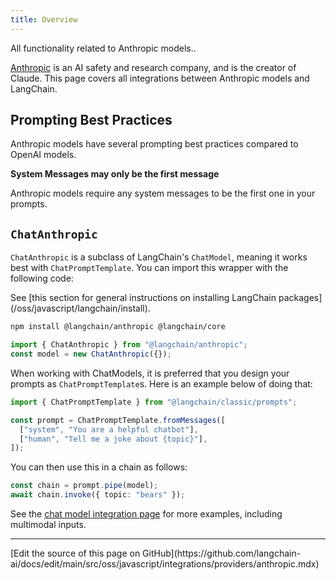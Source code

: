 ```yaml
---
title: Overview
---
```


All functionality related to Anthropic models..

[Anthropic](https://www.anthropic.com/) is an AI safety and research company, and is the creator of Claude.
This page covers all integrations between Anthropic models and LangChain.

## Prompting Best Practices

Anthropic models have several prompting best practices compared to OpenAI models.

**System Messages may only be the first message**

Anthropic models require any system messages to be the first one in your prompts.

## `ChatAnthropic`

`ChatAnthropic` is a subclass of LangChain's `ChatModel`, meaning it works best with `ChatPromptTemplate`.
You can import this wrapper with the following code:

<Tip>
See [this section for general instructions on installing LangChain packages](/oss/javascript/langchain/install).
</Tip>

```bash npm
npm install @langchain/anthropic @langchain/core
```
```typescript
import { ChatAnthropic } from "@langchain/anthropic";
const model = new ChatAnthropic({});
```

When working with ChatModels, it is preferred that you design your prompts as `ChatPromptTemplate`s.
Here is an example below of doing that:

```typescript
import { ChatPromptTemplate } from "@langchain/classic/prompts";

const prompt = ChatPromptTemplate.fromMessages([
  ["system", "You are a helpful chatbot"],
  ["human", "Tell me a joke about {topic}"],
]);
```

You can then use this in a chain as follows:

```typescript
const chain = prompt.pipe(model);
await chain.invoke({ topic: "bears" });
```

See the [chat model integration page](/oss/javascript/integrations/chat/anthropic/) for more examples, including multimodal inputs.

---

<Callout icon="pen-to-square" iconType="regular">
  [Edit the source of this page on GitHub](https://github.com/langchain-ai/docs/edit/main/src/oss/javascript/integrations/providers/anthropic.mdx)
</Callout>

